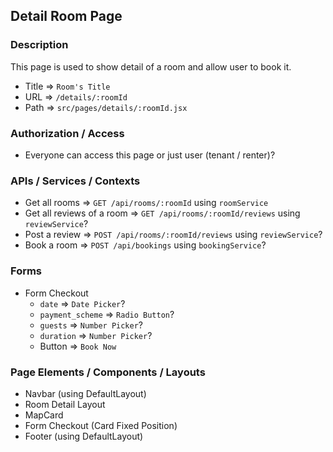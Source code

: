 ## Detail Room Page

### Description

This page is used to show detail of a room and allow user to book it.

- Title => `Room's Title`
- URL => `/details/:roomId`
- Path => `src/pages/details/:roomId.jsx`

### Authorization / Access

- Everyone can access this page or just user (tenant / renter)?

### APIs / Services / Contexts

- Get all rooms => `GET /api/rooms/:roomId` using `roomService`
- Get all reviews of a room => `GET /api/rooms/:roomId/reviews` using `reviewService`?
- Post a review => `POST /api/rooms/:roomId/reviews` using `reviewService`?
- Book a room => `POST /api/bookings` using `bookingService`?

### Forms

- Form Checkout
  - `date` => `Date Picker`?
  - `payment_scheme` => `Radio Button`?
  - `guests` => `Number Picker`?
  - `duration` => `Number Picker`?
  - Button => `Book Now`

### Page Elements / Components / Layouts

- Navbar (using DefaultLayout)
- Room Detail Layout
- MapCard
- Form Checkout (Card Fixed Position)
- Footer (using DefaultLayout)
